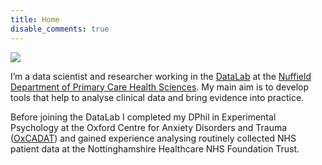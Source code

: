 ```yaml
---
title: Home
disable_comments: true
---
```


<img src="/images/portrait.png" class="center" style="max-width:20%;min-width:50px;float:top;"/>

I'm a data scientist and researcher working in the [DataLab](https://www.thedatalab.org/) at the [Nuffield Department of Primary Care Health Sciences](https://www.phc.ox.ac.uk/).
My main aim is to develop tools that help to analyse clinical data and bring evidence into practice.

<!-- I enjoy working on [software tools](/software) that help to tidy, analyse, and visualise large datasets. -->
<!-- My main research interest is evidence-based health care, particularly in clinical psychology. -->
<!-- How do we know what works and what doesn't work?  -->
<!-- Why does it work? -->

<!-- `r emo::ji("purple_heart")` -->

Before joining the DataLab I completed my DPhil in Experimental Psychology at the Oxford Centre for Anxiety Disorders and Trauma ([OxCADAT](https://www.psy.ox.ac.uk/research/oxford-centre-for-anxiety-disorders-and-trauma)) and gained experience analysing routinely collected NHS patient data at the Nottinghamshire Healthcare NHS Foundation Trust.
<!-- My main research interest is evidence-based health care, particularly in clinical psychology. -->
<!-- How do we know what works and what doesn't work? -->
<!-- Why does it work? -->

<!-- A summary of the research questions I'm currently interested in is available [here](/research). -->

